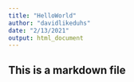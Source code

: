 ```yaml
---
title: "HelloWorld"
author: "davidlikeduhs"
date: "2/13/2021"
output: html_document
---
```


## This is a markdown file

